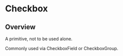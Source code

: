 
<Meta of={CheckboxStories} />

# Checkbox

<ResourceLinks
  sourceCode="https://github.com/cultureamp/kaizen-design-system/tree/main/packages/components/src/Checkbox/Checkbox"
  className="!mb-8"
/>

<KAIOInstallation exportNames="Checkbox" />

## Overview

A primitive, not to be used alone.

Commonly used via <LinkTo pageId="components-checkbox-controls-checkboxfield">CheckboxField</LinkTo> or <LinkTo pageId="components-checkbox-controls-checkboxgroup">CheckboxGroup</LinkTo>.


<Canvas of={CheckboxStories.Playground} />
<Controls of={CheckboxStories.Playground} />
